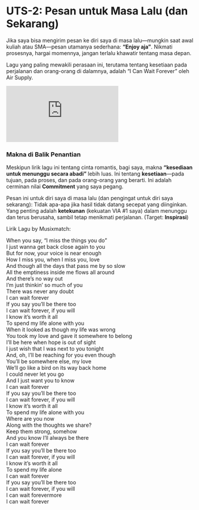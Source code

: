 # UTS-2: Pesan untuk Masa Lalu (dan Sekarang)

Jika saya bisa mengirim pesan ke diri saya di masa lalu—mungkin saat awal kuliah atau SMA—pesan utamanya sederhana: **"Enjoy aja"**. Nikmati prosesnya, hargai momennya, jangan terlalu khawatir tentang masa depan.

Lagu yang paling mewakili perasaan ini, terutama tentang kesetiaan pada perjalanan dan orang-orang di dalamnya, adalah "I Can Wait Forever" oleh Air Supply.

<iframe src="https://www.youtube.com/embed/PQO3xCGJghg" title="Air Supply - I Can Wait Forever (Official Audio)" frameborder="0" allow="accelerometer; autoplay; clipboard-write; encrypted-media; gyroscope; picture-in-picture" allowfullscreen></iframe>

### Makna di Balik Penantian

Meskipun lirik lagu ini tentang cinta romantis, bagi saya, makna **"kesediaan untuk menunggu secara abadi"** lebih luas. Ini tentang **kesetiaan**—pada tujuan, pada proses, dan pada orang-orang yang berarti. Ini adalah cerminan nilai **Commitment** yang saya pegang.

Pesan ini untuk diri saya di masa lalu (dan pengingat untuk diri saya sekarang): Tidak apa-apa jika hasil tidak datang secepat yang diinginkan. Yang penting adalah **ketekunan** (kekuatan VIA #1 saya) dalam menunggu dan terus berusaha, sambil tetap menikmati perjalanan. (Target: **Inspirasi**)

Lirik Lagu by Musixmatch:

| When you say, "I miss the things you do"
| I just wanna get back close again to you
| But for now, your voice is near enough
| How I miss you, when I miss you, love
| And though all the days that pass me by so slow
| All the emptiness inside me flows all around
| And there's no way out
| I'm just thinkin' so much of you
| There was never any doubt
| I can wait forever
| If you say you'll be there too
| I can wait forever, if you will
| I know it's worth it all
| To spend my life alone with you
| When it looked as though my life was wrong
| You took my love and gave it somewhere to belong
| I'll be here when hope is out of sight
| I just wish that I was next to you tonight
| And, oh, I'll be reaching for you even though
| You'll be somewhere else, my love
| We'll go like a bird on its way back home
| I could never let you go
| And I just want you to know
| I can wait forever
| If you say you'll be there too
| I can wait forever, if you will
| I know it's worth it all
| To spend my life alone with you
| Where are you now
| Along with the thoughts we share?
| Keep them strong, somehow
| And you know I'll always be there
| I can wait forever
| If you say you'll be there too
| I can wait forever, if you will
| I know it's worth it all
| To spend my life alone
| I can wait forever
| If you say you'll be there too
| I can wait forever, if you will
| I can wait forevermore
| I can wait forever